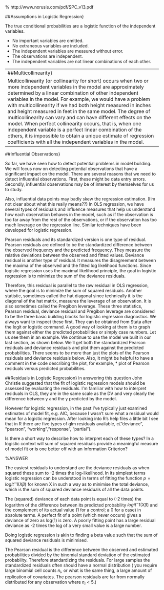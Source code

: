 

% http://www.norusis.com/pdf/SPC_v13.pdf



##Assumptions in Logistic Regression}

The true conditional probabilities are a logistic function of the independent variables.

*  No important variables are omitted.
*  No extraneous variables are included.
*  The independent variables are measured without error.
*  The observations are independent.
*  The independent variables are not linear combinations of each other.

---------------------------------------------------------------------------------------
##Multicollinearity}

Multicollinearity (or collinearity for short) occurs when two or more independent variables in the model are approximately determined by a linear combination of other independent variables in the model. For example, we would have a problem with multicollinearity if we had both height measured in inches and height measured in feet in the same model. The degree of multicollinearity can vary and can have different effects on the model. When perfect collinearity occurs, that is, when one independent variable is a perfect linear combination of the others, it is impossible to obtain a unique estimate of regression coefficients with all the independent variables in the model.
----------------------------------------------------------------------------------------

##Influential Observations}

So far, we have seen how to detect potential problems in model building. We will focus now on detecting potential observations that have a significant impact on the model. There are several reasons that we need to detect influential observations. First, these might be data entry errors. Secondly, influential observations may be of interest by themselves for us to study. 

Also, influential data points may badly skew the regression estimation. (I'm not clear about what this really means??) In OLS regression, we have several types of  residuals and influence measures that help us understand how each observation behaves in the model, such as if the observation is too far away from the rest of the observations, or if the observation has too much leverage on the regression line. Similar techniques have been developed for logistic regression.

Pearson residuals and its standardized version is one type of residual. Pearson residuals are defined to be the standardized difference between the observed frequency and the predicted frequency. They measure the relative deviations between the observed and fitted values. Deviance residual is another type of residual. It measures the disagreement between the maxima of the observed and the fitted log likelihood functions. Since logistic regression uses the maximal likelihood principle, the goal in logistic regression is to minimize the sum of the deviance residuals. 

Therefore, this residual is parallel to the raw residual in OLS regression, where the goal is to minimize the sum of squared residuals. Another statistic, sometimes called the hat diagonal since technically it is the diagonal of the hat matrix, measures the leverage of an observation. It is also sometimes called the Pregibon leverage. These three statistics, Pearson residual, deviance residual and Pregibon leverage are considered to be the three basic building blocks for logistic regression diagnostics. We always want to inspect these first. They can be obtained from Stata after the logit or logistic command. A good way of looking at them is to graph them against either the predicted probabilities or simply case numbers. Let us see them in an example. We continue to use the model we built in our last section, as shown below. We'll get both the standardized Pearson residuals and deviance residuals and plot them against the predicted probabilities. There seems to be more than just the plots of the Pearson residuals and deviance residuals below. Also, it might be helpful to have a comment in the code describing the plot, for example, * plot of Pearson residuals versus predicted probabilities.


##Residuals in Logistic Regression}
In answering this question John Christie suggested that the fit of logistic regression models should be assessed by evaluating the residuals. I'm familiar with how to interpret residuals in OLS, they are in the same scale as the DV and very clearly the difference between y and the y predicted by the model. 

However for logistic regression, in the past I've typically just examined estimates of model fit, e.g. AIC, because I wasn't sure what a residual would mean for a logistic regression. After looking into R's help files a little bit I see that in R there are five types of glm residuals available, c("deviance", "pearson", "working","response", "partial"). 

\textit{The help file refers to Davison, A. C. and Snell, E. J. (1991) Residuals and diagnostics. In: Statistical Theory and Modelling. In Honour of Sir David Cox, FRS, eds. Hinkley, D. V., Reid, N. and Snell, E. J., Chapman \& Hall.}

Is there a short way to describe how to interpret each of these types? In a logistic context will sum of squared residuals provide a meaningful measure of model fit or is one better off with an Information Criterion?

%ANSWER
\subsection{Deviance Residuals}
The easiest residuals to understand are the deviance residuals as when squared these sum to -2 times the log-likelihood. In its simplest terms logistic regression can be understood in terms of fitting the function $p=logit^−1(X\beta)$ for known X in such a way as to minimise the total deviance, which is the sum of squared deviance residuals of all the data points.

The (squared) deviance of each data point is equal to (-2 times) the logarithm of the difference between its predicted probability $logit^−1(X\beta)$ and the complement of its actual value (1 for a control; a 0 for a case) in absolute terms. A perfect fit of a point (which never occurs) gives a deviance of zero as log(1) is zero. A poorly fitting point has a large residual deviance as -2 times the log of a very small value is a large number.

Doing logistic regression is akin to finding a beta value such that the sum of squared deviance residuals is minimised.

\subsection{Pearsons Residuals for Logistic Regression}
The Pearson residual is the difference between the observed and estimated probabilities divided by the binomial standard deviation of the estimated probability. Therefore standardizing the residuals. For large samples the standardized residuals often should have a normal distribution ( you require large binomial cell counts $n_i$, or what is the same thing, a large amount of replication of covariates. The pearson residuals are far from normally distributed for any observation where $n_i<5$.)

\textit{From Menard, Scott (2002). Applied logistic regression analysis, 2nd Edition. Thousand Oaks, CA: Sage Publications. Series: Quantitative Applications in the Social Sciences, No. 106. First ed., 1995. See Chapter 4.4}



